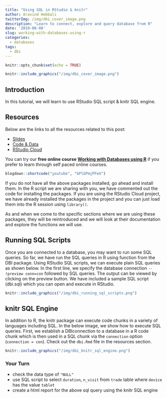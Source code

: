 ```yaml
---
title: "Using SQL in RStudio & knitr"
author: Aravind Hebbali
twitterImg: /img/dbi_cover_image.png
description: "Learn to connect, explore and query database from R"
date: '2019-08-08'
slug: working-with-databases-using-r
categories:
  - databases
tags:
  - dbi
---
```


```r
knitr::opts_chunk$set(echo = TRUE)
```

```r
knitr::include_graphics("/img/dbi_cover_image.png")
```

## Introduction

In this tutorial, we will learn to use RStudio SQL script & knitr SQL engine.

## Resources

Below are the links to all the resources related to this post:

- <a href="https://slides.rsquaredacademy.com/sql/sqlite.html#/section" target="_blank">Slides</a>
- <a href="https://github.com/rsquaredacademy-education/online-courses/" target="_blank">Code & Data</a>
- <a href="https://rstudio.cloud/project/430439" target="_blank">RStudio Cloud</a>

You can try our **free online course** [**Working with Databases using R**](https://rsquared-academy.thinkific.com/courses/working-with-databases-using-r) if you prefer to learn through self paced online courses.

```r
blogdown::shortcode("youtube", "bPlGPmjPFeU")
```

If you do not have all the above packages installed, go ahead and install them. In the R script we are sharing with you, we have commented out the code for installing the packages. If you are using the RStudio Cloud project, we have already installed the packages in the project and you can just load them into the R session using `library()`. 

As and when we come to the specific sections where we are using these packages, they will be reintroduced and we will look at their documentation and explore the functions we will use.

## Running SQL Scripts

Once you are connected to a database, you may want to run some SQL queries. So far, we have run the SQL queries in R using function from the DBI package. Using RStudio SQL scripts, we can execute plain SQL queries as shown below. In the first line, we specify the database connection `-- !preview conn=con` followed by SQL queries. The output can be viewed by clicking on the preview button. We have included a sample SQL script (dbi.sql) which you can open and execute in RStudio.

```r
knitr::include_graphics("/img/dbi_running_sql_scripts.png")
```

## knitr SQL Engine

In addition to R, the knitr package can execute code chunks in a variety of languages including SQL. In the below image, we show how to execute SQL queries. First, we establish a DBIconnection to a database in a R code chunk which is then used in a SQL chunk via the `connection` option (`connection = con`). Check out the `dbi.Rmd` file in the resources section.

```r
knitr::include_graphics("/img/dbi_knitr_sql_engine.png")
```

### Your Turn

- check the data type of `"NULL"`
- use SQL script to select `duration`, `n_visit` from `trade` table
where `device` has the value `tablet`
- create a html report for the above sql query using the knitr SQL engine

